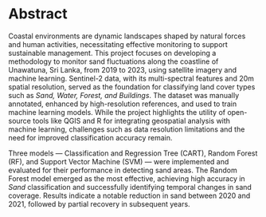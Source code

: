 # Abstract {.unnumbered}

Coastal environments are dynamic landscapes shaped by natural forces and human activities, necessitating effective monitoring to support sustainable management. This project focuses on developing a methodology to monitor sand fluctuations along the coastline of Unawatuna, Sri Lanka, from 2019 to 2023, using satellite imagery and machine learning. Sentinel-2 data, with its multi-spectral features and 20m spatial resolution, served as the foundation for classifying land cover types such as *Sand, Water, Forest, and Buildings*. The dataset was manually annotated, enhanced by high-resolution references, and used to train machine learning models. While the project highlights the utility of open-source tools like QGIS and R for integrating geospatial analysis with machine learning, challenges such as data resolution limitations and the need for improved classification accuracy remain.

Three models --- Classification and Regression Tree (CART), Random Forest (RF), and Support Vector Machine (SVM) --- were implemented and evaluated for their performance in detecting sand areas. The Random Forest model emerged as the most effective, achieving high accuracy in *Sand* classification and successfully identifying temporal changes in sand coverage. Results indicate a notable reduction in sand between 2020 and 2021, followed by partial recovery in subsequent years.




